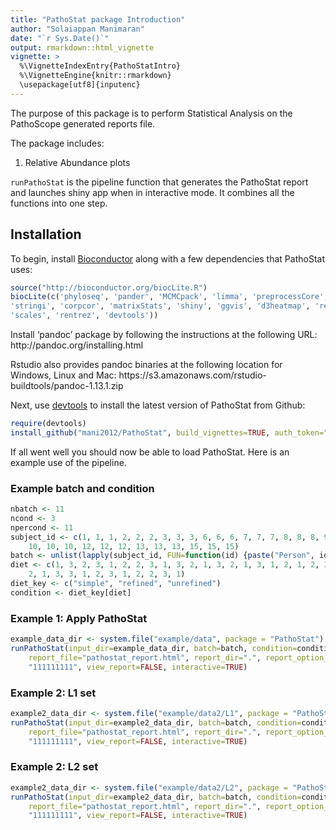 ```yaml
---
title: "PathoStat package Introduction"
author: "Solaiappan Manimaran"
date: "`r Sys.Date()`"
output: rmarkdown::html_vignette
vignette: >
  %\VignetteIndexEntry{PathoStatIntro}
  %\VignetteEngine{knitr::rmarkdown}
  \usepackage[utf8]{inputenc}
---
```

The purpose of this package is to perform Statistical Analysis on the 
PathoScope generated reports file.

The package includes:

1. Relative Abundance plots

`runPathoStat` is the pipeline function that generates the PathoStat report
and launches shiny app when in interactive mode. It combines all the functions 
into one step.

## Installation

To begin, install [Bioconductor](http://www.bioconductor.org/) along with a
few dependencies that PathoStat uses:

```r
source("http://bioconductor.org/biocLite.R")
biocLite(c('phyloseq', 'pander', 'MCMCpack', 'limma', 'preprocessCore', 
'stringi', 'corpcor', 'matrixStats', 'shiny', 'ggvis', 'd3heatmap', 'reshape2',
'scales', 'rentrez', 'devtools'))
```
Install 'pandoc' package by following the instructions at the following URL:
http://pandoc.org/installing.html

Rstudio also provides pandoc binaries at the following location for Windows, 
Linux and Mac:
https://s3.amazonaws.com/rstudio-buildtools/pandoc-1.13.1.zip 

Next, use [devtools](https://github.com/hadley/devtools) to install the latest
version of PathoStat from Github:
```r
require(devtools)
install_github("mani2012/PathoStat", build_vignettes=TRUE, auth_token="dadf36cdaef71a2f761f193862a8f6f3f36e3966")
```

If all went well you should now be able to load PathoStat. 
Here is an example use of the pipeline.

### Example batch and condition
```r
nbatch <- 11
ncond <- 3
npercond <- 11
subject_id <- c(1, 1, 1, 2, 2, 2, 3, 3, 3, 6, 6, 6, 7, 7, 7, 8, 8, 8, 9, 9, 9, 
    10, 10, 10, 12, 12, 12, 13, 13, 13, 15, 15, 15)
batch <- unlist(lapply(subject_id, FUN=function(id) {paste("Person", id)}))
diet <- c(1, 3, 2, 3, 1, 2, 2, 3, 1, 3, 2, 1, 3, 2, 1, 3, 1, 2, 1, 2, 3, 
    2, 1, 3, 3, 1, 2, 3, 1, 2, 2, 3, 1)
diet_key <- c("simple", "refined", "unrefined")
condition <- diet_key[diet]
```

### Example 1: Apply PathoStat
```r
example_data_dir <- system.file("example/data", package = "PathoStat")
runPathoStat(input_dir=example_data_dir, batch=batch, condition=condition, 
    report_file="pathostat_report.html", report_dir=".", report_option_binary=
    "111111111", view_report=FALSE, interactive=TRUE)
```

### Example 2: L1 set
```r
example2_data_dir <- system.file("example/data2/L1", package = "PathoStat")
runPathoStat(input_dir=example2_data_dir, batch=batch, condition=condition, 
    report_file="pathostat_report.html", report_dir=".", report_option_binary=
    "111111111", view_report=FALSE, interactive=TRUE)
```
### Example 2: L2 set
```r
example2_data_dir <- system.file("example/data2/L2", package = "PathoStat")
runPathoStat(input_dir=example2_data_dir, batch=batch, condition=condition, 
    report_file="pathostat_report.html", report_dir=".", report_option_binary=
    "111111111", view_report=FALSE, interactive=TRUE)
```
